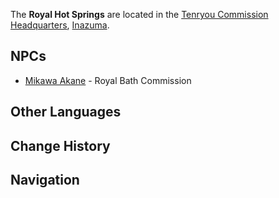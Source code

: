 {{stub}}
{{Location Infobox
|image        = Royal Hot Springs.png
|type         = Point of Interest
|region       = Inazuma
|area         = Narukami Island
|subarea      = Inazuma City
}}
The '''Royal Hot Springs''' are located in the [[Tenryou Commission Headquarters]], [[Inazuma]].

==NPCs==
*[[Mikawa Akane]] - Royal Bath Commission

==Other Languages==
{{Other Languages
|en      = Royal Hot Springs
|zhs     = 御温泉
|zhs_rm  = Yù-wēnquán
|zht     = 御溫泉
|zht_rm  = Yù-wēnquán
|zh_tl   = Imperial {{w|Onsen}}{{Sino|zh|ja}}
|ja      = 御温泉
|ja_rm   = Go-onsen{{Assumed}}
|ja_tl   = Imperial {{w|Onsen}}
|ko      = {{tt|어온천|御溫泉}}
|ko_rm   = Eo-oncheon
|ko_tl   = Imperial {{w|Onsen}}{{Sino|ko|ja}}
|es      = Termas Reales
|es_tl   = Royal Baths
|fr      = Bains thermaux royaux
|fr_tl   = Royal Thermal Baths
|ru      = Королевские горячие источники
|ru_tl   = 
|th      = น้ำพุร้อนหลวง
|th_rm   = Namphu ron luang
|th_tl   = Royal Hot Spring
|vi      = Suối Nước Nóng {{tt|Hoàng Gia|皇家}}
|vi_tl   = 
|de      = Ehrwürdigen heißen Quellen
|de_tl   = Venerable Hot Springs
|id      = Royal Hot Spring
|pt      = Fonte Termal Real
|pt_tl   = Royal Hot Spring
}}

==Change History==
{{Change History|2.0}}

==Navigation==
{{PoI Navbox|Inazuma}}